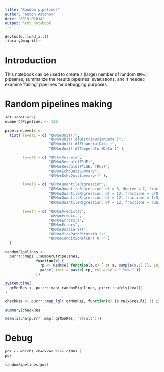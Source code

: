 ```yaml
---
title: "Random pipelines"
author: "Anton Antonov"
date: "2019-02018"
output: html_notebook
---
```


```r
devtools::load_all()
library(magrittr)
```

# Introduction

This notebook can be used to create a (large) number of random `QRMon` pipelines, summarize the results pipelines' evaluations,
and if needed examine 'failing' pipelines for debugging purposes.

# Random pipelines making

```r
set.seed(5427)
numberOfPipelines <- 120
```

```r
pipelineLevels <-
  list( level1 = c( "QRMonUnit()",
                    "QRMonUnit( dfDistributionData )",
                    "QRMonUnit( dfFinancialData )",
                    "QRMonUnit( dfTemperatureData )" ),

        level2 = c( "QRMonRescale",
                    "QRMonRescale(TRUE)",
                    "QRMonRescale(FALSE, TRUE)",
                    "QRMonEchoDataSummary",
                    "QRMonEchoDataSummary()" ),

        level3 = c( "QRMonQuantileRegression",
                    "QRMonQuantileRegression( df = 6, degree = 7, fractions = 0.5)",
                    "QRMonQuantileRegression( df = 12, fractions = c(0.1,0.9))",
                    "QRMonQuantileRegression( df = 12, fractions = 1:5/6)",
                    "QRMonQuantileRegression( df = 12, fractions = runif( runif(1, min = 1, max = 6), min = 0, max = 1) )"),

        level4 = c( "QRMonPredict()",
                    "QRMonPredict",
                    "QRMonErrors()",
                    "QRMonErrors",
                    "QRMonOutliers()",
                    "QRMonPickPathPoints(0.2)",
                    "QRMonConditionalCDF( 0 )" )
  )
```

```r
randomPipelines <- 
  purrr::map( 1:numberOfPipelines, 
              function(x) { 
                rp <- Reduce( function(a,x) { c( a, sample(x,1) )}, init = c(), x = pipelineLevels ) 
                parse( text = paste( rp, collapse = " %>% " ))
              })
```

```r
system.time(
  qrMonRes <- purrr::map( randomPipelines, purrr::safely(eval))
)
```

```r
checkRes <- purrr::map_lgl( qrMonRes, function(x) is.na(x$result) || is.list(x$result) && class(x$result) == "QRMon" )
```

```r
summary(checkRes)
```
```r
mean(is.na(purrr::map( qrMonRes, "result")))
```

# Debug


```r
pos <- which( checkRes %in% c(NA) )
pos
```

```r
randomPipelines[pos]
```

